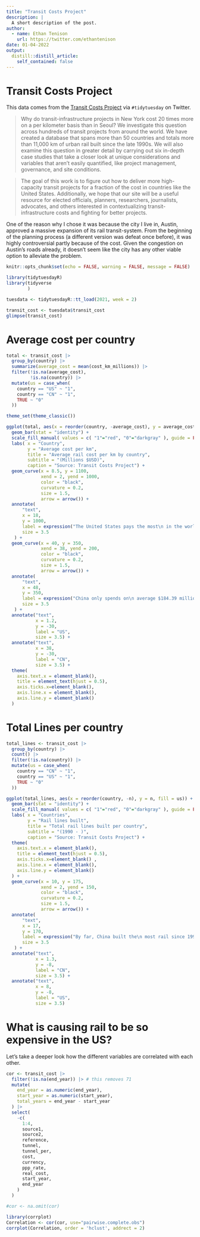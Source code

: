 ```yaml
---
title: "Transit Costs Project"
description: |
  A short description of the post.
author:
  - name: Ethan Tenison
    url: https://twitter.com/ethantenison
date: 01-04-2022
output:
  distill::distill_article:
    self_contained: false
---
```


# Transit Costs Project 

This data comes from the [Transit Costs Project](https://transitcosts.com/) via `#tidytuesday` on Twitter.

>Why do transit-infrastructure projects in New York cost 20 times more on a per kilometer basis than in Seoul? We investigate this question across hundreds of transit projects from around the world. We have created a database that spans more than 50 countries and totals more than 11,000 km of urban rail built since the late 1990s. We will also examine this question in greater detail by carrying out six in-depth case studies that take a closer look at unique considerations and variables that aren’t easily quantified, like project management, governance, and site conditions.

>The goal of this work is to figure out how to deliver more high-capacity transit projects for a fraction of the cost in countries like the United States. Additionally, we hope that our site will be a useful resource for elected officials, planners, researchers, journalists, advocates, and others interested in contextualizing transit-infrastructure costs and fighting for better projects.

One of the reason why I chose it was because the city I live in, Austin, approved a massive expansion of its rail transit-system. From the beginning of the planning process (a different version was defeat once before), it was highly controversial partly because of the cost. Given the congestion on Austin's roads already, it doesn't seem like the city has any other viable option to alleviate the problem. 


```r
knitr::opts_chunk$set(echo = FALSE, warning = FALSE, message = FALSE)


```

```r

library(tidytuesdayR)
library(tidyverse
        )

tuesdata <- tidytuesdayR::tt_load(2021, week = 2)

transit_cost <- tuesdata$transit_cost
glimpse(transit_cost)

```


# Average cost per country

```r

total <- transit_cost |> 
  group_by(country) |> 
  summarize(average_cost = mean(cost_km_millions)) |> 
  filter(!is.na(average_cost),
         !is.na(country)) |> 
  mutate(us = case_when(
    country == "US" ~ "1",
    country == "CN" ~ "1",
    TRUE ~ "0"
  ))

theme_set(theme_classic())

ggplot(total, aes(x = reorder(country, -average_cost), y = average_cost, fill = us)) +
  geom_bar(stat = "identity") +
  scale_fill_manual( values = c( "1"="red", "0"="darkgray" ), guide = FALSE )+
  labs( x = "Country",
        y = "Average cost per km",
        title = "Average rail cost per km by country",
        subtitle = "(Millions $USD)", 
        caption = "Source: Transit Costs Project") +
  geom_curve(x = 8.5, y = 1100,
             xend = 2, yend = 1000,
             color = "black",
             curvature = 0.2,
             size = 1.5,
             arrow = arrow()) +
  annotate(
      "text",
      x = 18,
      y = 1000,
      label = expression("The United States pays the most\n in the world per kilometer of rail\n at $1211.46 million per kilometer"),
      size = 3.5
   ) +
  geom_curve(x = 40, y = 350,
             xend = 38, yend = 200,
             color = "black",
             curvature = 0.2,
             size = 1.5,
             arrow = arrow()) +
  annotate(
      "text",
      x = 48,
      y = 350,
      label = expression("China only spends on\n average $184.39 million"),
      size = 3.5
   ) +
  annotate("text", 
           x = 1.2,
           y = -30,
           label = "US", 
           size = 3.5) +
  annotate("text", 
           x = 38,
           y = -30,
           label = "CN", 
           size = 3.5) +
  theme(
    axis.text.x = element_blank(),
    title = element_text(hjust = 0.5),
    axis.ticks.x=element_blank(),
    axis.line.x = element_blank(),
    axis.line.y = element_blank()
  )

```

# Total Lines per country 

```r

total_lines <- transit_cost |> 
  group_by(country) |>
  count() |> 
  filter(!is.na(country)) |> 
  mutate(us = case_when(
    country == "CN" ~ "1",
    country == "US" ~ "1",
    TRUE ~ "0"
  ))

ggplot(total_lines, aes(x = reorder(country, -n), y = n, fill = us)) +
  geom_bar(stat = "identity") +
  scale_fill_manual( values = c( "1"="red", "0"="darkgray" ), guide = FALSE ) +
  labs( x = "Countries",
        y = "Rail lines built",
        title = "Total rail lines built per country",
        subtitle = "(1990 - )",
        caption = "Source: Transit Costs Project") +
  theme(
    axis.text.x = element_blank(),
    title = element_text(hjust = 0.5),
    axis.ticks.x=element_blank() ,
    axis.line.x = element_blank(),
    axis.line.y = element_blank()
  ) +
  geom_curve(x = 10, y = 175,
             xend = 2, yend = 150,
             color = "black",
             curvature = 0.2,
             size = 1.5,
             arrow = arrow()) +
  annotate(
      "text",
      x = 17,
      y = 170,
      label = expression("By far, China built the\n most rail since 1990."),
      size = 3.5
   ) +
  annotate("text", 
           x = 1.3,
           y = -8,
           label = "CN", 
           size = 3.5) +
  annotate("text", 
           x = 8,
           y = -8,
           label = "US", 
           size = 3.5)

```


# What is causing rail to be so expensive in the US? 

Let's take a deeper look how the different variables are correlated with each other. 

```r

cor <- transit_cost |>
  filter(!is.na(end_year)) |> # this removes 71
  mutate(
    end_year = as.numeric(end_year),
    start_year = as.numeric(start_year),
    total_years = end_year - start_year
  ) |>
  select(
    -c(
      1:4,
      source1,
      source2,
      reference,
      tunnel,
      tunnel_per,
      cost,
      currency,
      ppp_rate,
      real_cost, 
      start_year,
      end_year
    )
  )

#cor <- na.omit(cor)

library(corrplot)
Correlation <- cor(cor, use="pairwise.complete.obs")
corrplot(Correlation, order = 'hclust', addrect = 2)

```


